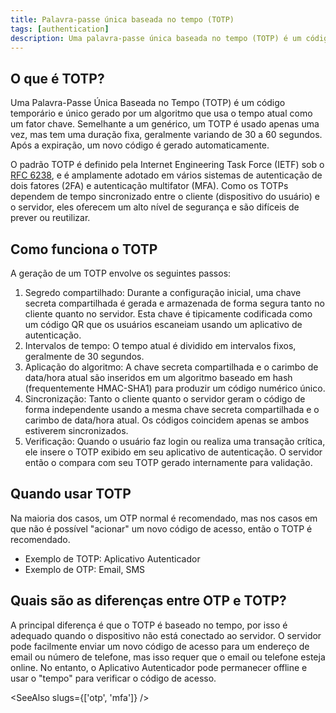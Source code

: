 ```yaml
---
title: Palavra-passe única baseada no tempo (TOTP)
tags: [authentication]
description: Uma palavra-passe única baseada no tempo (TOTP) é um código temporário e único gerado por um algoritmo que usa o tempo atual como um fator chave.
---
```


## O que é TOTP?

Uma Palavra-Passe Única Baseada no Tempo (TOTP) é um código temporário e único gerado por um algoritmo que usa o tempo atual como um fator chave. Semelhante a um <Ref slug="otp" /> genérico, um TOTP é usado apenas uma vez, mas tem uma duração fixa, geralmente variando de 30 a 60 segundos. Após a expiração, um novo código é gerado automaticamente.

O padrão TOTP é definido pela Internet Engineering Task Force (IETF) sob o [RFC 6238](https://datatracker.ietf.org/doc/html/rfc6238), e é amplamente adotado em vários sistemas de autenticação de dois fatores (2FA) e autenticação multifator (MFA). Como os TOTPs dependem de tempo sincronizado entre o cliente (dispositivo do usuário) e o servidor, eles oferecem um alto nível de segurança e são difíceis de prever ou reutilizar.

## Como funciona o TOTP

A geração de um TOTP envolve os seguintes passos:

1. Segredo compartilhado: Durante a configuração inicial, uma chave secreta compartilhada é gerada e armazenada de forma segura tanto no cliente quanto no servidor. Esta chave é tipicamente codificada como um código QR que os usuários escaneiam usando um aplicativo de autenticação.
2. Intervalos de tempo: O tempo atual é dividido em intervalos fixos, geralmente de 30 segundos.
3. Aplicação do algoritmo: A chave secreta compartilhada e o carimbo de data/hora atual são inseridos em um algoritmo baseado em hash (frequentemente HMAC-SHA1) para produzir um código numérico único.
4. Sincronização: Tanto o cliente quanto o servidor geram o código de forma independente usando a mesma chave secreta compartilhada e o carimbo de data/hora atual. Os códigos coincidem apenas se ambos estiverem sincronizados.
5. Verificação: Quando o usuário faz login ou realiza uma transação crítica, ele insere o TOTP exibido em seu aplicativo de autenticação. O servidor então o compara com seu TOTP gerado internamente para validação.

## Quando usar TOTP

Na maioria dos casos, um OTP normal é recomendado, mas nos casos em que não é possível "acionar" um novo código de acesso, então o TOTP é recomendado.

- Exemplo de TOTP: Aplicativo Autenticador
- Exemplo de OTP: Email, SMS

## Quais são as diferenças entre OTP e TOTP?

A principal diferença é que o TOTP é baseado no tempo, por isso é adequado quando o dispositivo não está conectado ao servidor. O servidor pode facilmente enviar um novo código de acesso para um endereço de email ou número de telefone, mas isso requer que o email ou telefone esteja online. No entanto, o Aplicativo Autenticador pode permanecer offline e usar o "tempo" para verificar o código de acesso.

<SeeAlso slugs={['otp', 'mfa']} />